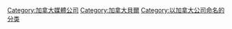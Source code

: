 [[Category:加拿大媒體公司|Category:加拿大媒體公司]]
[[Category:加拿大貝爾|Category:加拿大貝爾]]
[[Category:以加拿大公司命名的分类|Category:以加拿大公司命名的分类]]